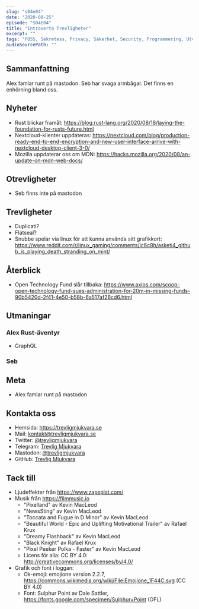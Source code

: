 ```yaml
---
slug: "s04e04"
date: "2020-08-25"
episode: "S04E04"
title: "Introverta Trevligheter"
excerpt: "" 
tags: "FOSS, Sekretess, Privacy, Säkerhet, Security, Programmering, Utveckling, RaspberryPi, Mjukvara, PinePhone, Technology, Linux, Open Source, git, vim, Mastodon"
audioSourcePath: ""
---
```


## Sammanfattning
Alex famlar runt på mastodon. Seb har svaga armbågar. Det finns en enhörning bland oss. 

## Nyheter
- Rust blickar framåt: https://blog.rust-lang.org/2020/08/18/laying-the-foundation-for-rusts-future.html
- Nextcloud-klienter uppdateras: https://nextcloud.com/blog/production-ready-end-to-end-encryption-and-new-user-interface-arrive-with-nextcloud-desktop-client-3-0/
- Mozilla uppdaterar oss om MDN: https://hacks.mozilla.org/2020/08/an-update-on-mdn-web-docs/

## Otrevligheter
- Seb finns inte på mastodon

## Trevligheter
- Duplicati?
- Flatseal?
- Snubbe spelar via linux för att kunna använda sitt grafikkort: https://www.reddit.com/r/linux_gaming/comments/ic6c8h/asketi4_github_is_playing_death_stranding_on_mint/

## Återblick
- Open Technology Fund slår tillbaka: https://www.axios.com/scoop-open-technology-fund-sues-administration-for-20m-in-missing-funds-90b5420d-2f41-4e50-b58b-6a517af26cd6.html 

## Utmaningar
### Alex Rust-äventyr
- GraphQL 

### Seb

## Meta
- Alex famlar runt på mastodon

## Kontakta oss
- Hemsida: https://trevligmjukvara.se
- Mail: kontakt@trevligmjukvara.se
- Twitter: [@trevligmjukvara](https://twitter.com/trevligmjukvara)
- Telegram: [Trevlig Mjukvara](https://t.me/trevligmjukvara)
- Mastodon: [@trevligmjukvara](https://mastodon.linuxkompis.se/@trevligmjukvara)
- GitHub: [Trevlig Mjukvara](https://github.com/trevligmjukvara)

## Tack till
- Ljudeffekter från https://www.zapsplat.com/
- Musik från https://filmmusic.io
  - "Pixelland" av Kevin MacLeod
  - "NewsSting" av Kevin MacLeod
  - "Toccata and Fugue in D Minor" av Kevin MacLeod
  - "Beautiful World - Epic and Uplifting Motivational Trailer" av Rafael Krux
  - "Dreamy Flashback" av Kevin MacLeod
  - "Black Knight" av Rafael Krux
  - "Pixel Peeker Polka - Faster" av Kevin MacLeod
  - Licens för alla: CC BY 4.0: http://creativecommons.org/licenses/by/4.0/
- Grafik och font i loggan:
  - Ok-emoji: emojione version 2.2.7, https://commons.wikimedia.org/wiki/File:Emojione_1F44C.svg (CC BY 4.0)
  - Font: Sulphur Point av Dale Sattler, https://fonts.google.com/specimen/Sulphur+Point (OFL)
